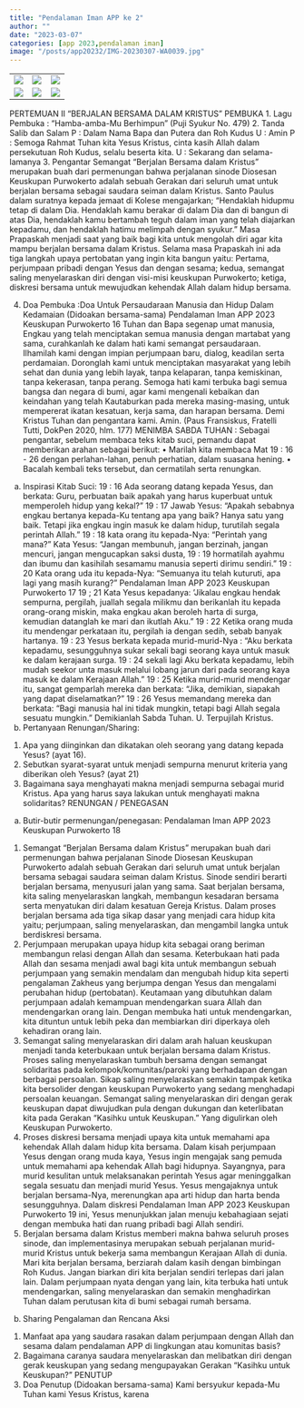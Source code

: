 ```yaml
---
title: "Pendalaman Iman APP ke 2"
author: ""
date: "2023-03-07"
categories: [app 2023,pendalaman iman]
image: "/posts/app20232/IMG-20230307-WA0039.jpg"
---
```


|                                              |                                              |                                              |
|------------------------|------------------------|------------------------|
| ![](/posts/app20232/IMG-20230307-WA0036.jpg) | ![](/posts/app20232/IMG-20230307-WA0037.jpg) | ![](/posts/app20232/IMG-20230307-WA0039.jpg) |
| ![](/posts/app20232/IMG-20230307-WA0043.jpg) | ![](/posts/app20232/IMG-20230307-WA0044.jpg) | ![](/posts/app20232/IMG-20230307-WA0045.jpg) |
PERTEMUAN II
“BERJALAN BERSAMA DALAM KRISTUS”
PEMBUKA
1. Lagu Pembuka : “Hamba-amba-Mu Berhimpun” (Puji Syukur No. 479)
2. Tanda Salib dan Salam
P : Dalam Nama Bapa dan Putera dan Roh Kudus
U : Amin
P : Semoga Rahmat Tuhan kita Yesus Kristus, cinta kasih Allah dalam 
persekutuan Roh Kudus, selalu beserta kita.
U : Sekarang dan selama-lamanya
3. Pengantar
Semangat “Berjalan Bersama dalam Kristus” merupakan buah dari 
permenungan bahwa perjalanan sinode Diosesan Keuskupan Purwokerto 
adalah sebuah Gerakan dari seluruh umat untuk berjalan bersama sebagai 
saudara seiman dalam Kristus. Santo Paulus dalam suratnya kepada jemaat di 
Kolese mengajarkan; “Hendaklah hidupmu tetap di dalam Dia. Hendaklah 
kamu berakar di dalam Dia dan di bangun di atas Dia, hendaklah kamu 
bertambah teguh dalam iman yang telah diajarkan kepadamu, dan hendaklah 
hatimu melimpah dengan syukur.”
Masa Prapaskah menjadi saat yang baik bagi kita untuk mengolah diri 
agar kita mampu berjalan bersama dalam Kristus. Selama masa Prapaskah ini 
ada tiga langkah upaya pertobatan yang ingin kita bangun yaitu: Pertama,
perjumpaan pribadi dengan Yesus dan dengan sesama; kedua, semangat saling 
menyelaraskan diri dengan visi-misi keuskupan Purwokerto; ketiga, diskresi 
bersama untuk mewujudkan kehendak Allah dalam hidup bersama.
 
4. Doa Pembuka :Doa Untuk Persaudaraan Manusia dan Hidup Dalam
Kedamaian (Didoakan bersama-sama)
Pendalaman Iman APP 2023 Keuskupan Purwokerto 16
Tuhan dan Bapa segenap umat manusia, Engkau yang telah 
menciptakan semua manusia dengan martabat yang sama, curahkanlah ke 
dalam hati kami semangat persaudaraan. Ilhamilah kami dengan impian 
perjumpaan baru, dialog, keadilan serta perdamaian. Doronglah kami untuk 
menciptakan masyarakat yang lebih sehat dan dunia yang lebih layak, tanpa 
kelaparan, tanpa kemiskinan, tanpa kekerasan, tanpa perang. Semoga hati kami 
terbuka bagi semua bangsa dan negara di bumi, agar kami mengenali kebaikan 
dan keindahan yang telah Kautaburkan pada mereka masing-masing, untuk 
mempererat ikatan kesatuan, kerja sama, dan harapan bersama. Demi Kristus 
Tuhan dan pengantara kami. Amin. (Paus Fransiskus, Fratelli Tutti, DokPen 
2020, hlm. 177)
MENIMBA SABDA TUHAN : 
Sebagai pengantar, sebelum membaca teks kitab suci, pemandu dapat 
memberikan arahan sebagai berikut:
• Marilah kita membaca Mat 19 : 16 - 26 dengan perlahan-lahan, penuh 
perhatian, dalam suasana hening.
• Bacalah kembali teks tersebut, dan cermatilah serta renungkan.
a) Inspirasi Kitab Suci:
19 : 16 Ada seorang datang kepada Yesus, dan berkata: Guru, perbuatan baik 
apakah yang harus kuperbuat untuk memperoleh hidup yang kekal?”
19 : 17 Jawab Yesus: “Apakah sebabnya engkau bertanya kepada-Ku tentang 
apa yang baik? Hanya satu yang baik. Tetapi jika engkau ingin masuk 
ke dalam hidup, turutilah segala perintah Allah.”
19 : 18 kata orang itu kepada-Nya: “Perintah yang mana?” Kata Yesus: 
“Jangan membunuh, jangan berzinah, jangan mencuri, jangan 
mengucapkan saksi dusta,
19 : 19 hormatilah ayahmu dan ibumu dan kasihilah sesamamu manusia seperti 
dirimu sendiri.”
19 : 20 Kata orang uda itu kepada-Nya: “Semuanya itu telah kuturuti, apa lagi 
yang masih kurang?”
Pendalaman Iman APP 2023 Keuskupan Purwokerto 17
19 ; 21 Kata Yesus kepadanya: ‘Jikalau engkau hendak sempurna, pergilah, 
juallah segala milikmu dan berikanlah itu kepada orang-orang miskin, 
maka engkau akan beroleh harta di surga, kemudian datanglah ke mari 
dan ikutlah Aku.”
19 : 22 Ketika orang muda itu mendengar perkataan itu, pergilah ia dengan 
sedih, sebab banyak hartanya.
19 : 23 Yesus berkata kepada murid-murid-Nya : “Aku berkata kepadamu, 
sesungguhnya sukar sekali bagi seorang kaya untuk masuk ke dalam 
kerajaan surga.
19 : 24 sekali lagi Aku berkata kepadamu, lebih mudah seekor unta masuk 
melalui lobang jarun dari pada seorang kaya masuk ke dalam Kerajaan 
Allah.”
19 : 25 Ketika murid-murid mendengar itu, sangat gemparlah mereka dan 
berkata: “Jika, demikian, siapakah yang dapat diselamatkan?”
19 : 26 Yesus memandang mereka dan berkata: “Bagi manusia hal ini tidak 
mungkin, tetapi bagi Allah segala sesuatu mungkin.”
Demikianlah Sabda Tuhan. U. Terpujilah Kristus.
b) Pertanyaan Renungan/Sharing:
1. Apa yang diinginkan dan dikatakan oleh seorang yang datang kepada 
Yesus? (ayat 16).
2. Sebutkan syarat-syarat untuk menjadi sempurna menurut kriteria yang 
diberikan oleh Yesus? (ayat 21)
3. Bagaimana saya menghayati makna menjadi sempurna sebagai murid 
Kristus. Apa yang harus saya lakukan untuk menghayati makna 
solidaritas?
RENUNGAN / PENEGASAN
a) Butir-butir permenungan/penegasan:
Pendalaman Iman APP 2023 Keuskupan Purwokerto 18
1. Semangat “Berjalan Bersama dalam Kristus” merupakan buah dari 
permenungan bahwa perjalanan Sinode Diosesan Keuskupan Purwokerto
adalah sebuah Gerakan dari seluruh umat untuk berjalan bersama sebagai 
saudara seiman dalam Kristus. Sinode sendiri berarti berjalan bersama, 
menyusuri jalan yang sama. Saat berjalan bersama, kita saling 
menyelaraskan langkah, membangun kesadaran bersama serta menyatukan 
diri dalam kesatuan Gereja Kristus. Dalam proses berjalan bersama ada tiga 
sikap dasar yang menjadi cara hidup kita yaitu; perjumpaan, saling 
menyelaraskan, dan mengambil langka untuk berdiskresi bersama.
2. Perjumpaan merupakan upaya hidup kita sebagai orang beriman 
membangun relasi dengan Allah dan sesama. Keterbukaan hati pada Allah 
dan sesama menjadi awal bagi kita untuk membangun sebuah perjumpaan 
yang semakin mendalam dan mengubah hidup kita seperti pengalaman 
Zakheus yang berjumpa dengan Yesus dan mengalami perubahan hidup 
(pertobatan). Keutamaan yang dibutuhkan dalam perjumpaan adalah 
kemampuan mendengarkan suara Allah dan mendengarkan orang lain. 
Dengan membuka hati untuk mendengarkan, kita dituntun untuk lebih peka 
dan membiarkan diri diperkaya oleh kehadiran orang lain. 
3. Semangat saling menyelaraskan diri dalam arah haluan keuskupan menjadi 
tanda keterbukaan untuk berjalan bersama dalam Kristus. Proses saling 
menyelaraskan tumbuh bersama dengan semangat solidaritas pada 
kelompok/komunitas/paroki yang berhadapan dengan berbagai persoalan. 
Sikap saling menyelaraskan semakin tampak ketika kita bersolider dengan 
keuskupan Purwokerto yang sedang menghadapi persoalan keuangan. 
Semangat saling menyelaraskan diri dengan gerak keuskupan dapat 
diwujudkan pula dengan dukungan dan keterlibatan kita pada Gerakan
“Kasihku untuk Keuskupan.” Yang digulirkan oleh Keuskupan Purwokerto.
4. Proses diskresi bersama menjadi upaya kita untuk memahami apa kehendak 
Allah dalam hidup kita bersama. Dalam kisah perjumpaan Yesus dengan 
orang muda kaya, Yesus ingin mengajak sang pemuda untuk memahami apa 
kehendak Allah bagi hidupnya. Sayangnya, para murid kesulitan untuk 
melaksanakan perintah Yesus agar meninggalkan segala sesuatu dan 
menjadi murid Yesus. Yesus mengajaknya untuk berjalan bersama-Nya, 
merenungkan apa arti hidup dan harta benda sesungguhnya. Dalam diskresi 
Pendalaman Iman APP 2023 Keuskupan Purwokerto 19
ini, Yesus menunjukkan jalan menuju kebahagiaan sejati dengan membuka 
hati dan ruang pribadi bagi Allah sendiri. 
5. Berjalan bersama dalam Kristus memberi makna bahwa seluruh proses 
sinode, dan implementasinya merupakan sebuah perjalanan murid-murid 
Kristus untuk bekerja sama membangun Kerajaan Allah di dunia. Mari kita 
berjalan bersama, berziarah dalam kasih dengan bimbingan Roh Kudus. 
Jangan biarkan diri kita berjalan sendiri terlepas dari jalan lain. Dalam 
perjumpaan nyata dengan yang lain, kita terbuka hati untuk mendengarkan, 
saling menyelaraskan dan semakin menghadirkan Tuhan dalam perutusan 
kita di bumi sebagai rumah bersama.
b) Sharing Pengalaman dan Rencana Aksi
1. Manfaat apa yang saudara rasakan dalam perjumpaan dengan Allah dan 
sesama dalam pendalaman APP di lingkungan atau komunitas basis? 
2. Bagaimana caranya saudara menyelaraskan dan melibatkan diri dengan 
gerak keuskupan yang sedang mengupayakan Gerakan “Kasihku untuk 
Keuskupan?”
PENUTUP
1. Doa Penutup (Didoakan bersama-sama)
Kami bersyukur kepada-Mu Tuhan kami Yesus Kristus, karena 
